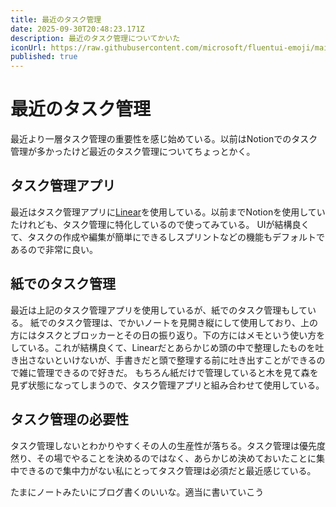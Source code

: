 ```yaml
---
title: 最近のタスク管理
date: 2025-09-30T20:48:23.171Z
description: 最近のタスク管理についてかいた
iconUrl: https://raw.githubusercontent.com/microsoft/fluentui-emoji/main/assets/Love%20letter/Flat/love_letter_flat.svg
published: true
---
```


# 最近のタスク管理

最近より一層タスク管理の重要性を感じ始めている。以前はNotionでのタスク管理が多かったけど最近のタスク管理についてちょっとかく。

## タスク管理アプリ

最近はタスク管理アプリに[Linear](https://linear.app/)を使用している。以前までNotionを使用していたけれども、タスク管理に特化しているので使ってみている。
UIが結構良くて、タスクの作成や編集が簡単にできるしスプリントなどの機能もデフォルトであるので非常に良い。

## 紙でのタスク管理

最近は上記のタスク管理アプリを使用しているが、紙でのタスク管理もしている。
紙でのタスク管理は、でかいノートを見開き縦にして使用しており、上の方にはタスクとブロッカーとその日の振り返り。下の方にはメモという使い方をしている。これが結構良くて、Linearだとあらかじめ頭の中で整理したものを吐き出さないといけないが、手書きだと頭で整理する前に吐き出すことができるので雑に管理できるので好きだ。
もちろん紙だけで管理していると木を見て森を見ず状態になってしまうので、タスク管理アプリと組み合わせて使用している。

## タスク管理の必要性

タスク管理しないとわかりやすくその人の生産性が落ちる。タスク管理は優先度然り、その場でやることを決めるのではなく、あらかじめ決めておいたことに集中できるので集中力がない私にとってタスク管理は必須だと最近感じている。

たまにノートみたいにブログ書くのいいな。適当に書いていこう